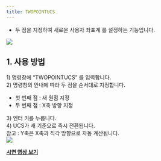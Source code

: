 ```yaml
---
title: TWOPOINTUCS
---
```



[image1]: ../../../../../assets/images/commands/twopointucs/image1.png
[image2]: ../../../../../assets/images/commands/twopointucs/image2.png

* 두 점을 지정하여 새로운 사용자 좌표계 를 설정하는 기능입니다.

![][image1]

## **1\. 사용 방법**

1\) 명령창에 “TWOPOINTUCS” 를 입력합니다.  
2\) 명령창의 안내에 따라 두 점을 순서대로 지정합니다.

- 첫 번째 점 : 새 원점 지정  
- 두 번째 점 : X축 방향 지정

3\) 엔터 키를 누릅니다.  
4\) UCS가 새 기준으로 즉시 전환됩니다.  
    참고 : Y축은 X축과 직각 방향으로 자동 계산됩니다.  
![][image2]

[**<Icon name="youtube" class="emoji"/> 시연 영상 보기**]()
